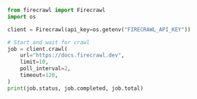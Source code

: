 ```python
from firecrawl import Firecrawl
import os

client = Firecrawl(api_key=os.getenv("FIRECRAWL_API_KEY"))

# Start and wait for crawl
job = client.crawl(
    url="https://docs.firecrawl.dev",
    limit=10,
    poll_interval=2,
    timeout=120,
)
print(job.status, job.completed, job.total)
```


